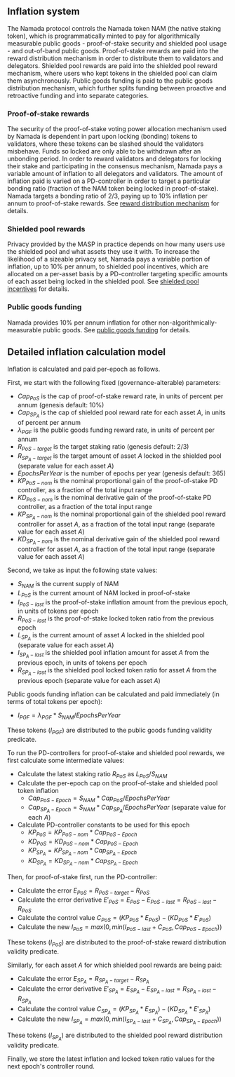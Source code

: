 ## Inflation system

The Namada protocol controls the Namada token NAM (the native staking token), which is programmatically minted to pay for algorithmically measurable public goods - proof-of-stake security and shielded pool usage - and out-of-band public goods. Proof-of-stake rewards are paid into the reward distribution mechanism in order to distribute them to validators and delegators. Shielded pool rewards are paid into the shielded pool reward mechanism, where users who kept tokens in the shielded pool can claim them asynchronously. Public goods funding is paid to the public goods distribution mechanism, which further splits funding between proactive and retroactive funding and into separate categories.

### Proof-of-stake rewards

The security of the proof-of-stake voting power allocation mechanism used by Namada is dependent in part upon locking (bonding) tokens to validators, where these tokens can be slashed should the validators misbehave. Funds so locked are only able to be withdrawn after an unbonding period. In order to reward validators and delegators for locking their stake and participating in the consensus mechanism, Namada pays a variable amount of inflation to all delegators and validators. The amount of inflation paid is varied on a PD-controller in order to target a particular bonding ratio (fraction of the NAM token being locked in proof-of-stake). Namada targets a bonding ratio of 2/3, paying up to 10% inflation per annum to proof-of-stake rewards. See [reward distribution mechanism](./proof-of-stake/reward-distribution.mdx) for details.

### Shielded pool rewards

Privacy provided by the MASP in practice depends on how many users use the shielded pool and what assets they use it with. To increase the likelihood of a sizeable privacy set, Namada pays a variable portion of inflation, up to 10% per annum, to shielded pool incentives, which are allocated on a per-asset basis by a PD-controller targeting specific amounts of each asset being locked in the shielded pool. See [shielded pool incentives](./shielded-pool-incentives.mdx) for details.

### Public goods funding

Namada provides 10% per annum inflation for other non-algorithmically-measurable public goods. See [public goods funding](./public-goods-funding.mdx) for details.

## Detailed inflation calculation model

Inflation is calculated and paid per-epoch as follows.

First, we start with the following fixed (governance-alterable) parameters:

- $Cap_{PoS}$ is the cap of proof-of-stake reward rate, in units of percent per annum (genesis default: 10%)
- $Cap_{SP_A}$ is the cap of shielded pool reward rate for each asset $A$, in units of percent per annum
- $\lambda_{PGF}$ is the public goods funding reward rate, in units of percent per annum
- $R_{PoS-target}$ is the target staking ratio (genesis default: 2/3)
- $R_{SP_A-target}$ is the target amount of asset $A$ locked in the shielded pool (separate value for each asset $A$)
- $EpochsPerYear$ is the number of epochs per year (genesis default: 365)
- ${KP}_{PoS-nom}$ is the nominal proportional gain of the proof-of-stake PD controller, as a fraction of the total input range
- ${KD}_{PoS-nom}$ is the nominal derivative gain of the proof-of-stake PD controller, as a fraction of the total input range
- ${KP}_{SP_A-nom}$ is the nominal proportional gain of the shielded pool reward controller for asset $A$, as a fraction of the total input range (separate value for each asset $A$)
- ${KD}_{SP_A-nom}$ is the nominal derivative gain of the shielded pool reward controller for asset $A$, as a fraction of the total input range (separate value for each asset $A$)

Second, we take as input the following state values:

- $S_{NAM}$ is the current supply of NAM
- $L_{PoS}$ is the current amount of NAM locked in proof-of-stake
- $I_{PoS-last}$ is the proof-of-stake inflation amount from the previous epoch, in units of tokens per epoch
- $R_{PoS-last}$ is the proof-of-stake locked token ratio from the previous epoch
- $L_{SP_A}$ is the current amount of asset $A$ locked in the shielded pool (separate value for each asset $A$)
- $I_{SP_A-last}$ is the shielded pool inflation amount for asset $A$ from the previous epoch, in units of tokens per epoch
- $R_{SP_A-last}$ is the shielded pool locked token ratio for asset $A$ from the previous epoch (separate value for each asset $A$)

Public goods funding inflation can be calculated and paid immediately (in terms of total tokens per epoch):

- $I_{PGF} = \lambda_{PGF} * S_{NAM} / EpochsPerYear$

These tokens ($I_{PGF}$) are distributed to the public goods funding validity predicate.

To run the PD-controllers for proof-of-stake and shielded pool rewards, we first calculate some intermediate values:

- Calculate the latest staking ratio $R_{PoS}$ as $L_{PoS} / S_{NAM}$
- Calculate the per-epoch cap on the proof-of-stake and shielded pool token inflation
    - $Cap_{PoS-Epoch} = S_{NAM} * Cap_{PoS} / EpochsPerYear$
    - $Cap_{SP_A-Epoch} = S_{NAM} * Cap_{SP_A} / EpochsPerYear$ (separate value for each $A$)
- Calculate PD-controller constants to be used for this epoch
    - ${KP}_{PoS} = {KP}_{PoS-nom} * Cap_{PoS-Epoch}$
    - ${KD}_{PoS} = {KD}_{PoS-nom} * Cap_{PoS-Epoch}$
    - ${KP}_{SP_A} = {KP}_{SP_A-nom} * Cap_{SP_A-Epoch}$
    - ${KD}_{SP_A} = {KD}_{SP_A-nom} * Cap_{SP_A-Epoch}$

Then, for proof-of-stake first, run the PD-controller:

- Calculate the error $E_{PoS} = R_{PoS-target} - R_{PoS}$
- Calculate the error derivative $E'_{PoS} = E_{PoS} - E_{PoS-last} = R_{PoS-last} - R_{PoS}$
- Calculate the control value $C_{PoS} = (KP_{PoS} * E_{PoS}) - (KD_{PoS} * E'_{PoS})$
- Calculate the new $I_{PoS} = max(0, min(I_{PoS-last} + C_{PoS}, Cap_{PoS-Epoch}))$

These tokens ($I_{PoS}$) are distributed to the proof-of-stake reward distribution validity predicate.

Similarly, for each asset $A$ for which shielded pool rewards are being paid:

- Calculate the error $E_{SP_A} = R_{SP_A-target} - R_{SP_A}$
- Calculate the error derivative $E'_{SP_A} = E_{SP_A} - E_{SP_A-last} = R_{SP_A-last} - R_{SP_A}$
- Calculate the control value $C_{SP_A} = (KP_{SP_A} * E_{SP_A}) - (KD_{SP_A} * E'_{SP_A})$
- Calculate the new $I_{SP_A} = max(0, min(I_{SP_A-last} + C_{SP_A}, Cap_{SP_A-Epoch}))$

These tokens ($I_{SP_A}$) are distributed to the shielded pool reward distribution validity predicate.

Finally, we store the latest inflation and locked token ratio values for the next epoch's controller round.
